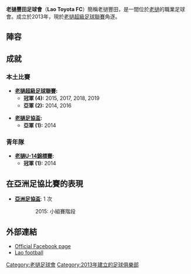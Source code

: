 {{Infobox football club
| clubname    = 老撾豐田
| image       = 
| fullname    = Lao Toyota Football Club
| nickname    =
| founded     = {{start date and age|df=yes|2013}}
| ground      = 老撾國立大學，國家體育場
| capacity    = 5,000
| chairman    = Pasartxay Philapandeth
| mgrtitle    = 主教練
| manager     = [[David_Booth_(football_manager)|David Booth]]  
| league      = [[老撾超級足球聯賽|老撾超級足球聯賽]]
| season      = 2019
| position    = 老撾超，第 1 位
| website     = https://www.facebook.com/laotoyotafootballclub
| pattern_la1=2_stripesonwhite|pattern_b1= |pattern_ra1=2_stripesonwhite
| leftarm1=ffffff|body1=ffffff|rightarm1=ffffff|shorts1=ffffff|socks1=ffffff
| pattern_la2=2_stripesonwhite|pattern_b2= |pattern_ra2=2_stripesonwhite
| leftarm2=ffffff|body2=ffffff|rightarm2=ffffff|shorts2=ffffff|socks2=ffffff
}}
 
'''老撾豐田足球會'''（'''Lao Toyota FC'''）簡稱老撾豐田，是一間位於[[老撾|老撾]]的職業足球會。成立於2013年，現於[[老撾超級足球聯賽|老撾超級足球聯賽]]角逐。

== 陣容 ==
{{Fs start}}
{{Fs player|no=1|pos=GK|nat=LAO|name=[[Vatthana_Kaoduangdeth|Vatthana Kaoduangdeth]]}}
{{Fs player|no=2|pos=DF|nat=LAO|name=[[Saynakhonevieng_Phommapanya|Saynakhonevieng Phommapanya]]}}
{{Fs player|no=3|pos=DF|nat=LAO|name=[[Odien_Siharath|Odien Siharath]]}}
{{Fs player|no=4|nat=LBR|pos=DF|name=[[Alvin_Dixon|Alvin Dixon]]}}
{{Fs player|no=6|pos=DF|nat=LAO|name=[[Anoukorn_Keola|Anoukorn Keola]]}}
{{Fs player|no=7|pos=MF|nat=LAO|name=[[Phatthana_Syvilay|Phatthana Syvilay]]}}                                                                                                                                  {{Fs player|no=8|pos=MF|nat=JPN|name=[[Shintaro_Ihara|Shintaro Ihara]]}}
{{Fs player|no=9|pos=FW|nat=LAO|name=[[Sitthideth_Khantavong|Sitthideth Khantavong]]}}
{{Fs player|no=10|pos=MF|nat=LAO|name=[[Anousay_Noyvong|Anousay Noyvong]]}}
{{Fs player|no=11|pos=FW|nat=LAO|name=[[Phetthapone_Pongdala|Phetthapone Pongdala]]}}
{{Fs player|no=12|pos=DF|nat=LAO|name=[[Thanthong_Ponsettha|Thanthong Ponsettha]]}}
{{Fs player|no=14|pos=DF|nat=LAO|name=[[Konekham_Inthammavong|Konekham Inthammavong]]}}
{{Fs player|no=15|pos=MF|nat=CIV|name=[[Frederic_Pooda|Frederic Pooda]]}}
{{Fs mid}}
{{Fs player|no=16|pos=GK|nat=KOR|name=[[Pyean_Tae_whi|Pyean Tae whi]]}}
{{Fs player|no=17|pos=MF|nat=LAO|name=[[Soulasack_Vongsangduen|Soulasack Vongsangduen]]}}
{{Fs player|no=18|pos=FW|nat=JPN|name=[[Kazuo_Homma|Kazuo Homma]]}}                                                                                          {{Fs player|no=19|pos=FW|nat=LAO|name=[[Sayulasouk_Vongdalasen|Sayulasouk Vongdalasen]]}}
{{Fs player|no=20|pos=MF|nat=LAO|name=[[Paseuthsack_Souriyavong|Paseuthsack Souriyavong]]}}
{{Fs player|no=21|pos=FW|nat=LAO|name=[[Xaysongkram_Champathong|Xaysongkram Champathong]]}}  
{{Fs player|no=22|pos=DF|nat=LAO|name=[[Sousadakone_Liepvisay|Sousadakone Liepvisay]]}}                                                                               {{Fs player|no=23|pos=DF|nat=LAO|name=[[Chidnakorn_Sitanong|Chidnakorn Sitanong]]}}                                                                                 {{Fs player|no=24|pos=DF|nat=LAO|name=[[Moukda_Suksavath|Moukda Suksavath]]}}
{{Fs player|no=25|pos=GK|nat=LAO|name=[[Chanthakard_Syenpongsai|Chanthakard Syenpongsai]]}}
{{Fs player|no=27|pos=FW|nat=LBR|name=[[Jerome_Suku_Doe|Jerome Suku Doe]]}}  
{{Fs player|no=31|pos=MF|nat=LAO|name=[[Khunta_Sivongthong|Khunta Sivongthong]]}}
{{Fs player|no=33|pos=GK|nat=LAO|name=[[Chinthana_Suksavath|Chinthana Suksavath]]}}
{{Fs end}}

== 成就 ==
=== 本土比賽 ===
* '''[[老撾超級足球聯賽|老撾超級足球聯賽]]:'''
** '''冠軍 (4):''' 2015, 2017, 2018, 2019
** '''亞軍 (2):''' 2014, 2016

* '''[[老撾足協盃|老撾足協盃]]:'''
** '''亞軍 (1):''' 2014

=== 青年隊 ===
* '''[[老撾U-14錦標賽|老撾U-14錦標賽]]:'''
** '''冠軍 (1):''' 2014

== 在亞洲足協比賽的表現 ==
* '''[[亞洲足協盃|亞洲足協盃]]''': 1 次
::2015: 小組賽階段

== 外部連結 ==
*[https://www.facebook.com/laotoyotafootballclub Official Facebook page] {{Wayback|url=https://www.facebook.com/laotoyotafootballclub |date=20210308195251 }}
* [https://www.facebook.com/pages/Lao-Football-News-%E0%BA%82%E0%BB%88%E0%BA%B2%E0%BA%A7%E0%BA%AA%E0%BA%B2%E0%BA%99%E0%BA%9A%E0%BA%B2%E0%BA%99%E0%BB%80%E0%BA%95%E0%BA%B0%E0%BA%A5%E0%BA%B2%E0%BA%A7/1407052189512302?fref=ts/Official Lao football] {{Wayback|url=https://www.facebook.com/pages/Lao-Football-News-%E0%BA%82%E0%BB%88%E0%BA%B2%E0%BA%A7%E0%BA%AA%E0%BA%B2%E0%BA%99%E0%BA%9A%E0%BA%B2%E0%BA%99%E0%BB%80%E0%BA%95%E0%BA%B0%E0%BA%A5%E0%BA%B2%E0%BA%A7/1407052189512302?fref=ts%2FOfficial |date=20210309014035 }}

[[Category:老撾足球會|Category:老撾足球會]]
[[Category:2013年建立的足球俱樂部|Category:2013年建立的足球俱樂部]]